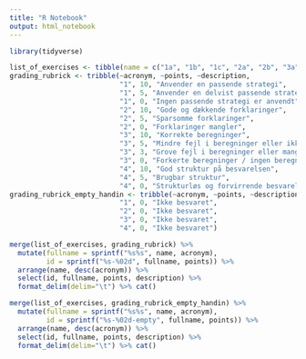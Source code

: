```yaml
---
title: "R Notebook"
output: html_notebook
---
```


```r
library(tidyverse)
```


```r
list_of_exercises <- tibble(name = c("1a", "1b", "1c", "2a", "2b", "3a", "3b", "4a", "4b", "5a", "5b"))
grading_rubrick <- tribble(~acronym, ~points, ~description, 
                           "1", 10, "Anvender en passende strategi", 
                           "1", 5, "Anvender en delvist passende strategi", 
                           "1", 0, "Ingen passende strategi er anvendt", 
                           "2", 10, "Gode og dækkende forklaringer",
                           "2", 5, "Sparsomme forklaringer",
                           "2", 0, "Forklaringer mangler",
                           "3", 10, "Korrekte beregninger",
                           "3", 5, "Mindre fejl i beregninger eller ikke afsluttede beregninger",
                           "3", 3, "Grove fejl i beregninger eller mange mangler i beregninger",
                           "3", 0, "Forkerte beregninger / ingen beregninger", 
                           "4", 10, "God struktur på besvarelsen", 
                           "4", 5, "Brugbar struktur", 
                           "4", 0, "Strukturløs og forvirrende besvarelse")
grading_rubrick_empty_handin <- tribble(~acronym, ~points, ~description, 
                           "1", 0, "Ikke besvaret", 
                           "2", 0, "Ikke besvaret",
                           "3", 0, "Ikke besvaret", 
                           "4", 0, "Ikke besvaret")
```


```r
merge(list_of_exercises, grading_rubrick) %>%
  mutate(fullname = sprintf("%s%s", name, acronym), 
         id = sprintf("%s-%02d", fullname, points)) %>%
  arrange(name, desc(acronym)) %>%
  select(id, fullname, points, description) %>%
  format_delim(delim="\t") %>% cat()
```




```r
merge(list_of_exercises, grading_rubrick_empty_handin) %>%
  mutate(fullname = sprintf("%s%s", name, acronym), 
         id = sprintf("%s-%02d-empty", fullname, points)) %>%
  arrange(name, desc(acronym)) %>%
  select(id, fullname, points, description) %>%
  format_delim(delim="\t") %>% cat()
```

